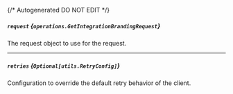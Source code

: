 {/* Autogenerated DO NOT EDIT  */}

##### `request` *{`operations.GetIntegrationBrandingRequest`}*
The request object to use for the request.
<Collapsible openLabel={Labels.showProperties} closeLabel={Labels.hideProperties}>
    <GetIntegrationBrandingRequest/>
</Collapsible>

---
##### `retries` *{`Optional[utils.RetryConfig]`}*
Configuration to override the default retry behavior of the client.
<Collapsible openLabel={Labels.showProperties} closeLabel={Labels.hideProperties}>
    <Retryconfig/>
</Collapsible>


